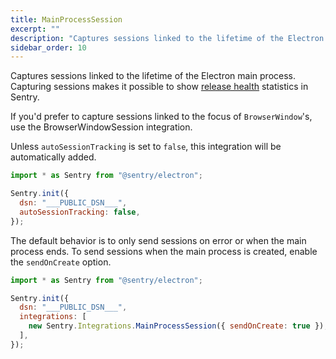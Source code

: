 ```yaml
---
title: MainProcessSession
excerpt: ""
description: "Captures sessions linked to the lifetime of the Electron main process. (default)"
sidebar_order: 10
---
```


Captures sessions linked to the lifetime of the Electron main process. Capturing sessions makes it possible to show [release health](/product/releases/health/) statistics in Sentry.

If you'd prefer to capture sessions linked to the focus of `BrowserWindow`'s, use the <PlatformLink to="/integrations/browserwindowsession">BrowserWindowSession</PlatformLink> integration.

Unless `autoSessionTracking` is set to `false`, this integration will be automatically added.

<SignInNote />

```javascript
import * as Sentry from "@sentry/electron";

Sentry.init({
  dsn: "___PUBLIC_DSN___",
  autoSessionTracking: false,
});
```

The default behavior is to only send sessions on error or when the main process ends. To send sessions when the main process is created, enable the `sendOnCreate` option.

```javascript
import * as Sentry from "@sentry/electron";

Sentry.init({
  dsn: "___PUBLIC_DSN___",
  integrations: [
    new Sentry.Integrations.MainProcessSession({ sendOnCreate: true }),
  ],
});
```
